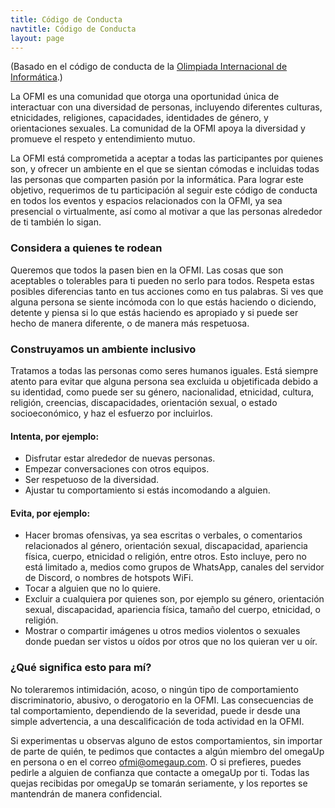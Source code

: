 ```yaml
---
title: Código de Conducta
navtitle: Código de Conducta
layout: page
---
```


(Basado en el código de conducta de la [Olimpiada Internacional de Informática](https://ioinformatics.org/page/code-of-conduct/50).)

La OFMI es una comunidad que otorga una oportunidad única de interactuar con una diversidad de personas, incluyendo diferentes culturas, etnicidades, religiones, capacidades, identidades de género, y orientaciones sexuales. La comunidad de la OFMI apoya la diversidad y promueve el respeto y entendimiento mutuo.

La OFMI está comprometida a aceptar a todas las participantes por quienes son, y ofrecer un ambiente en el que se sientan cómodas e incluidas todas las personas que comparten pasión por la informática. Para lograr este objetivo, requerimos de tu participación al seguir este código de conducta en todos los eventos y espacios relacionados con la OFMI, ya sea presencial o virtualmente, así como al motivar a que las personas alrededor de ti también lo sigan.

### Considera a quienes te rodean

Queremos que todos la pasen bien en la OFMI. Las cosas que son aceptables o tolerables para ti pueden no serlo para todos. Respeta estas posibles diferencias tanto en tus acciones como en tus palabras. Si ves que alguna persona se siente incómoda con lo que estás haciendo o diciendo, detente y piensa si lo que estás haciendo es apropiado y si puede ser hecho de manera diferente, o de manera más respetuosa.

### Construyamos un ambiente inclusivo

Tratamos a todas las personas como seres humanos iguales. Está siempre atento para evitar que alguna persona sea excluida u objetificada debido a su identidad, como puede ser su género, nacionalidad, etnicidad, cultura, religión, creencias, discapacidades, orientación sexual, o estado socioeconómico, y haz el esfuerzo por incluirlos.

#### Intenta, por ejemplo:

- Disfrutar estar alrededor de nuevas personas.
- Empezar conversaciones con otros equipos.
- Ser respetuoso de la diversidad.
- Ajustar tu comportamiento si estás incomodando a alguien.

#### Evita, por ejemplo:

- Hacer bromas ofensivas, ya sea escritas o verbales, o comentarios relacionados al género, orientación sexual, discapacidad, apariencia física, cuerpo, etnicidad o religión, entre otros. Esto incluye, pero no está limitado a, medios como grupos de WhatsApp, canales del servidor de Discord, o nombres de hotspots WiFi.
- Tocar a alguien que no lo quiere.
- Excluir a cualquiera por quienes son, por ejemplo su género, orientación sexual, discapacidad, apariencia física, tamaño del cuerpo, etnicidad, o religión.
- Mostrar o compartir imágenes u otros medios violentos o sexuales donde puedan ser vistos u oídos por otros que no los quieran ver u oír.

### ¿Qué significa esto para mí?

No toleraremos intimidación, acoso, o ningún tipo de comportamiento discriminatorio, abusivo, o derogatorio en la OFMI. Las consecuencias de tal comportamiento, dependiendo de la severidad, puede ir desde una simple advertencia, a una descalificación de toda actividad en la OFMI.

Si experimentas u observas alguno de estos comportamientos, sin importar de parte de quién, te pedimos que contactes a algún miembro del omegaUp en persona o en el correo [ofmi@omegaup.com](mailto:ofmi@omegaup.com). O si prefieres, puedes pedirle a alguien de confianza que contacte a omegaUp por ti. Todas las quejas recibidas por omegaUp se tomarán seriamente, y los reportes se mantendrán de manera confidencial.
